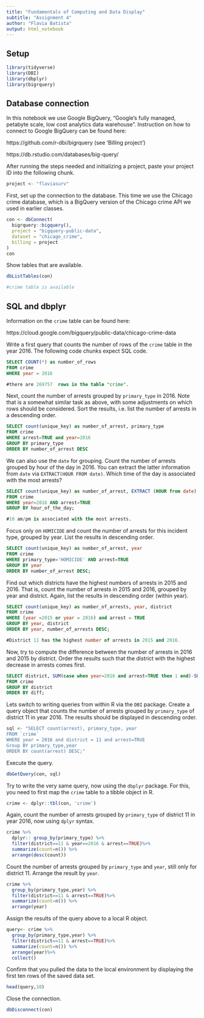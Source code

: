 ```yaml
---
title: "Fundamentals of Computing and Data Display"
subtitle: "Assignment 4"
author: "Flavia Batista"
output: html_notebook
---
```


## Setup

```r
library(tidyverse)
library(DBI)
library(dbplyr)
library(bigrquery)
```

## Database connection

In this notebook we use Google BigQuery, "Google's fully managed, petabyte scale, low cost analytics data warehouse". Instruction on how to connect to Google BigQuery can be found here:

https://github.com/r-dbi/bigrquery (see 'Billing project')

https://db.rstudio.com/databases/big-query/

After running the steps needed and initializing a project, paste your project ID into the following chunk.

```r
project <- "flaviasurv" 
```

First, set up the connection to the database. This time we use the Chicago crime database, which is a BigQuery version of the Chicago crime API we used in earlier classes.

```r
con <- dbConnect(
  bigrquery::bigquery(),
  project = "bigquery-public-data",
  dataset = "chicago_crime",
  billing = project
)
con
```
Show tables that are available.

```r
dbListTables(con)

#crime table is available
```

## SQL and dbplyr

Information on the `crime` table can be found here:

https://cloud.google.com/bigquery/public-data/chicago-crime-data

Write a first query that counts the number of rows of the `crime` table in the year 2016. The following code chunks expect SQL code.

```sql

SELECT COUNT(*) as number_of_rows
FROM crime 
WHERE year = 2016

#there are 269757  rows in the table "crime". 
```

Next, count the number of arrests grouped by `primary_type` in 2016. Note that is a somewhat similar task as above, with some adjustments on which rows should be considered. Sort the results, i.e. list the number of arrests in a descending order.

```sql

SELECT count(unique_key) as number_of_arrest, primary_type
FROM crime
WHERE arrest=TRUE and year=2016
GROUP BY primary_type
ORDER BY number_of_arrest DESC

```

We can also use the `date` for grouping. Count the number of arrests grouped by hour of the day in 2016. You can extract the latter information from `date` via `EXTRACT(HOUR FROM date)`. Which time of the day is associated with the most arrests? 

```sql
SELECT count(unique_key) as number_of_arrest, EXTRACT (HOUR from date) as hour_of_the_day
FROM crime
WHERE year=2016 AND arrest=TRUE
GROUP BY hour_of_the_day; 

#10 am/pm is associated with the most arrests.

```

Focus only on `HOMICIDE` and count the number of arrests for this incident type, grouped by year. List the results in descending order.

```sql
SELECT count(unique_key) as number_of_arrest, year
FROM crime
WHERE primary_type='HOMICIDE' AND arrest=TRUE 
GROUP BY year
ORDER BY number_of_arrest DESC;

```

Find out which districts have the highest numbers of arrests in 2015 and 2016. That is, count the number of arrests in 2015 and 2016, grouped by year and district. Again, list the results in descending order (within year).

```sql

SELECT count(unique_key) as number_of_arrests, year, district
FROM crime
WHERE (year =2015 or year = 2016) and arrest = TRUE
GROUP BY year, district
ORDER BY year, number_of_arrests DESC;

#District 11 has the highest number of arrests in 2015 and 2016. 

```

Now, try to compute the difference between the number of arrests in 2016 and 2015 by district. Order the results such that the district with the highest decrease in arrests comes first.

```sql

SELECT district, SUM(case when year=2016 and arrest=TRUE then 1 end)-SUM(case when year=2015 and arrest=TRUE then 1 end) as diff
FROM crime
GROUP BY district
ORDER BY diff;

```

Lets switch to writing queries from within R via the `DBI` package. Create a query object that counts the number of arrests grouped by `primary_type` of district 11 in year 2016. The results should be displayed in descending order.

```r
sql <- "SELECT count(arrest), primary_type, year
FROM `crime`
WHERE year = 2016 and district = 11 and arrest=TRUE
Group BY primary_type,year
ORDER BY count(arrest) DESC;"
```

Execute the query.

```r
dbGetQuery(con, sql)
```

Try to write the very same query, now using the `dbplyr` package. For this, you need to first map the `crime` table to a tibble object in R.

```r

crime <- dplyr::tbl(con, 'crime')

```

Again, count the number of arrests grouped by `primary_type` of district 11 in year 2016, now using `dplyr` syntax.

```r

crime %>% 
  dplyr:: group_by(primary_type) %>%
  filter(district==11 & year==2016 & arrest==TRUE)%>%
  summarize(count=n()) %>% 
  arrange(desc(count))

```

Count the number of arrests grouped by `primary_type` and `year`, still only for district 11. Arrange the result by `year`.

```r
crime %>% 
  group_by(primary_type,year) %>%
  filter(district==11 & arrest==TRUE)%>%
  summarize(count=n()) %>% 
  arrange(year)
```

Assign the results of the query above to a local R object.

```r
query<- crime %>% 
  group_by(primary_type,year) %>%
  filter(district==11 & arrest==TRUE)%>%
  summarize(count=n()) %>% 
  arrange(year)%>%
  collect()
```

Confirm that you pulled the data to the local environment by displaying the first ten rows of the saved data set.

```r
head(query,10)
```

Close the connection.

```r
dbDisconnect(con)
```
